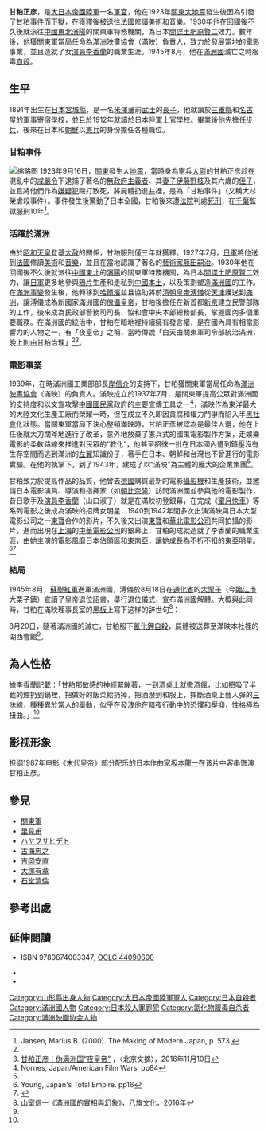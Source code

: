 {{Infobox person
|name        = 甘粕正彦
|image       = Masahiko Amakasu in Manchukuo.gif
|image_size  = 200px
|caption     = 在[[滿洲國|滿洲國]]的甘粕正彦
|birth_date  = {{Birth date|1891|01|26}}
|birth_place = {{flag|大日本帝国}}[[宮城縣|宮城縣]]
|death_date  = {{Death date and age|1945|08|20|1891|01|26}} 
|death_place = [[新京市|新京市]]<ref>1945年8月15日日本投降，18日“皇帝”溥儀宣读退位诏书，满洲国灭亡，而後由蘇聯紅軍實際控制該區域。</ref>（今{{PRC}}[[吉林省|吉林省]][[長春市|長春市]]）
|other_names = 
|known_for   =
|occupation  = [[軍官|軍官]]，[[滿洲映畫協會|滿洲映畫協會]]會長
|nationality = {{JAP}}
}}

'''甘粕正彦'''{{BD|1891年|1月26日|1945年|8月20日}}，是[[大日本帝國陸軍|大日本帝國陸軍]]一名[[軍官|軍官]]，他在1923年[[關東大地震|關東大地震]]發生後因為引發了[[甘粕事件|甘粕事件]]而[[監禁|下獄]]，在獲釋後被送往[[法國|法國]]修讀[[美術|美術]]和[[音樂|音樂]]。1930年他在回國後不久後就派往[[中國東北|中國東北]][[瀋陽|瀋陽]]的關東軍特務機關，為日本[[間諜|間諜]][[土肥原賢二|土肥原賢二]]效力。數年後，他獲關東軍當局任命為[[滿洲映畫協會|滿洲映畫協會]]（滿映）負責人，致力於發展當地的電影事業，並且造就了女[[演員|演員]][[李香蘭|李香蘭]]的職業生涯。1945年8月，他在[[滿洲國|滿洲國]]滅亡之時服毒[[自殺|自殺]]。

==生平==
1891年出生在[[日本|日本]][[宮城縣|宮城縣]]，是一名[[米澤藩|米澤藩]]前[[武士|武士]]的[[長子|長子]]，他就讀於[[三重縣|三重縣]]和[[名古屋|名古屋]]的軍事[[寄宿學校|寄宿學校]]，並且於1912年就讀於[[陸軍士官學校_(日本)|日本陸軍士官學校]]。[[畢業|畢業]]後他先擔任[[步兵|步兵]]，後來在日本和[[朝鮮_(地區)|朝鮮]]以[[日本憲兵|憲兵]]的身份擔任各種職位。

===甘粕事件===
{{main|甘粕事件}}
[[File:Masahiko_Amakasu,_September_1923.jpg|缩略图]]
1923年9月16日，[[关东地方|關東]]發生大[[地震|地震]]，當時身為憲兵[[大尉|大尉]]的甘粕正彦趁在混亂中的[[戒嚴令|戒嚴令]]下逮捕了著名的[[無政府主義者|無政府主義者]]{{Link-ja|大杉榮|大杉栄}}、其[[妻子|妻子]][[伊藤野枝|伊藤野枝]]及其六歲的[[侄子|侄子]]，並且將他們作為[[嫌疑犯|嫌疑犯]]毆打致死，將屍體扔進[[井|井]]裡，是為「甘粕事件」（又稱大杉榮虐殺事件）。事件發生後驚動了日本全國，甘粕後來遭[[法院|法院]]判處[[死刑|死刑]]，在[[千葉縣|千葉]]監獄服刑10年<ref>Jansen, Marius B. (2000). The Making of Modern Japan, p. 573.</ref>。

===活躍於滿洲===
由於[[昭和天皇|昭和天皇]]登基[[大赦|大赦]]的關係，甘粕服刑僅三年就獲釋。1927年7月，[[日軍|日軍]]將他送到[[法國|法國]]修讀[[美術|美術]]和[[音樂|音樂]]，並且在當地認識了著名的[[藝術家|藝術家]][[藤田嗣治|藤田嗣治]]。1930年他在回國後不久後就派往[[中國東北|中國東北]]的[[瀋陽|瀋陽]]的關東軍特務機關，為日本[[間諜|間諜]][[土肥原賢二|土肥原賢二]]效力，讓[[日軍|日軍]]更多地參與[[鴉片|鴉片]]生產和走私到[[中國本土|中國本土]]，以及策劃塑造[[滿洲國|滿洲國]]的工作。在[[滿洲事變|滿洲事變]]發生後，他轉移到[[哈爾濱|哈爾濱]]並且協助將前[[清朝皇帝|清朝皇帝]][[溥儀|溥儀]]從[[天津|天津]]護送到[[滿洲|滿洲]]，讓溥儀成為新國家滿洲國的[[傀儡皇帝|傀儡皇帝]]，甘粕後擔任在新首都[[新京|新京]]建立民警部隊的工作，後來成為民政部警務司司長、協和會中央本部總務部長，掌握國內多個重要職務。在滿洲國的統治中，甘粕在暗地裡持續擁有發言權，是在國內具有相當影響力的人物之一，有「夜皇帝」之稱，當時傳說「白天由關東軍司令部統治滿洲，晚上則由甘粕治理」<ref name ="Yamamuro"/>{{page|262}}<ref name="A01">[http://bjwz.bjd.com.cn/html/2016-11/10/content_80307.htm 甘粕正彦：伪满洲国“夜皇帝”] {{webarchive|url=https://web.archive.org/web/20180428161546/http://bjwz.bjd.com.cn/html/2016-11/10/content_80307.htm |date=2018-04-28 }}，〈北京文摘〉，2016年11月10日</ref>。

===電影事業===
{{see also|滿洲映畫協會|李香蘭}}
1939年，在時滿洲國工業部部長[[岸信介|岸信介]]的支持下，甘粕獲關東軍當局任命為[[滿洲映畫協會|滿洲映畫協會]]（滿映）的負責人。滿映成立於1937年7月，是關東軍提高公眾對滿洲國的支持度和以文宣攻擊[[中國國民黨|中國國民黨]]政府的主要宣傳工具之一<ref>Nornes, Japan/American Film Wars. pp84</ref>，滿映作為東洋最大的大陸文化生產工廠而榮耀一時，但在成立不久即因貪腐和權力鬥爭而陷入半[[黑社會|黑社會]]化狀態。當關東軍當局下決心整頓滿映時，甘粕正彥被認為是最佳人選，他在上任後就大刀闊斧地進行了改革，意外地放棄了憲兵式的國策電影製作方案，走娛樂電影的柔軟路線來推進對民眾的“教化”，他甚至招徠一批在日本國內遭到鎮壓沒有生存空間而逃到滿洲的[[左翼|左翼]]知識份子，著手在日本、朝鮮和台灣也不曾進行的電影實驗。在他的執掌下，到了1943年，建成了以“滿映”為主體的龐大的企業集團<ref name="A01"/>。

甘粕致力於提高作品的品質，他曾去[[德國|德國]]購買最新的電影[[攝影機|攝影機]]和生產技術，並邀請日本電影演員、導演和指揮家（如[[朝比奈隆|朝比奈隆]]）訪問滿洲國並參與他的電影製作，昔日歌手及[[演員|演員]][[李香蘭|李香蘭]]（山口淑子）就是在滿映初登銀幕，在完成《[[蜜月快車|蜜月快車]]》等系列電影之後成為滿映的招牌女明星，1940到1942年間多次出演滿映與日本大型電影公司之一[[東寶|東寶]]合作的影片，不久後又出演[[東寶|東寶]]和[[華北電影公司|華北電影公司]]共同拍攝的影片，進而出現在[[上海|上海]]的[[中華電影公司|中華電影公司]]的銀幕上，甘粕的成就造就了李香蘭的職業生涯，由她主演的電影風靡日本佔領區和[[東南亞|東南亞]]，讓她成長為不折不扣的東亞明星。<ref>Young, Japan's Total Empire. pp16</ref><ref name="chang">{{Cite news|url=https://epaper.gmw.cn/gmrb/html/2016-10/29/nw.D110000gmrb_20161029_2-12.htm|title=揭秘伪满洲国“夜皇帝”甘粕正彦|author=陈言|date=2016-10-29|work=光明日報|language=Zh-hans|archiveurl=https://web.archive.org/web/20161128195853/http://epaper.gmw.cn/gmrb/html/2016-10/29/nw.D110000gmrb_20161029_2-12.htm|archivedate=2016-11-28|dead-url=no}}</ref>

===結局===
1945年8月，[[蘇聯紅軍|蘇聯紅軍]]進軍滿洲國，溥儀於8月18日在[[通化省|通化省]]的[[大栗子|大栗子]]（今[[臨江市|臨江市]]大栗子鎮）宣讀了皇帝退位詔書，舉行退位儀式，宣布滿洲國解體。大概與此同時，甘粕在滿映理事長室的[[黑板|黑板]]上寫下这样的辞世句<ref name ="Yamamuro">山室信一《滿洲國的實相與幻象》，八旗文化，2016年</ref>{{page|260-263}}：

{{cquote|大豪賭 血本無歸 光溜溜<br>（{{lang|ja|大ばくち 身ぐるみ脱いで すってんてん}}）}}

8月20日，隨著滿洲國的滅亡，甘粕服下[[氰化鉀|氰化鉀]][[自殺|自殺]]，屍體被送葬至滿映本社裡的湖西會館<ref name ="chang"/>。

==為人性格==
據李香蘭記載：「甘粕那敏感的神經緊繃著，一到酒桌上就撒酒瘋，比如把吸了半截的煙扔到鍋裡，把做好的飯菜給扔掉，把酒潑到和服上，摔斷酒桌上藝人彈的[[三味線|三味線]]，種種異於常人的舉動，似乎在發洩他在暗夜行動中的恐懼和壓抑，性格極為扭曲。」<ref name ="chang"/>

== 影视形象 ==
担纲1987年电影《[[末代皇帝_(电影)|末代皇帝]]》部分配乐的日本作曲家[[坂本龍一|坂本龍一]]在该片中客串饰演甘粕正彦。

== 參見 ==
*[[關東軍|關東軍]]
*[[里見甫|里見甫]]
*[[ハヤフサヒデト|ハヤフサヒデト]]
*[[古海忠之|古海忠之]]
*[[吉岡安直|吉岡安直]]
*[[大塚有章|大塚有章]]
*[[石堂清倫|石堂清倫]]

== 參考出處 ==
<references />
==延伸閱讀==
* {{cite book
 | last = [[Marius_Jansen|Jansen, Marius B.]]
 | first = 
 | year = 2000
 | title = The Making of Modern Japan
 | url = https://archive.org/details/makingofmodernja00jans| publisher = Harvard University Press
 | location = 
 | isbn =  
}}ISBN 9780674003347; [http://www.worldcat.org/title/making-of-modern-japan/oclc/44090600&referer=brief_results  OCLC 44090600] {{Wayback|url=http://www.worldcat.org/title/making-of-modern-japan/oclc/44090600%26referer%3Dbrief_results |date=20200403172057 }}
* {{cite book
 | last = Nornes
 | first = Abé Mark
 | year = 1994
 | title = Japan/America Film Wars: WWII Propaganda and Its Cultural Contexts
| publisher = Harwood Academic Publishers
 | location = 
 | isbn = 3-7186-0562-7
}}
* {{cite book
 | last = Young
 | first = Louise
 | year = 1999
 | title = Japan's Total Empire: Manchuria and the Culture of Wartime Imperialism 
| publisher = University of California Press
 | location = 
 | isbn = 0-520-21934-1
}}

{{DEFAULTSORT:Amakasu Masahiko}}
[[Category:山形縣出身人物|Category:山形縣出身人物]]
[[Category:大日本帝國陸軍軍人|Category:大日本帝國陸軍軍人]]
[[Category:日本自殺者|Category:日本自殺者]]
[[Category:滿洲國人物|Category:滿洲國人物]]
[[Category:日本殺人罪罪犯|Category:日本殺人罪罪犯]]
[[Category:氰化物服毒自杀者|Category:氰化物服毒自杀者]]
[[Category:满洲映画协会人物|Category:满洲映画协会人物]]